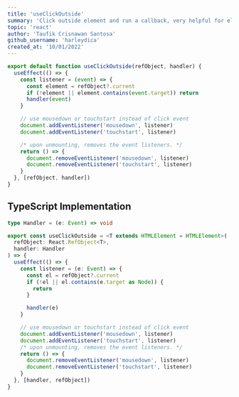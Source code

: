 ```yaml
---
title: 'useClickOutside'
summary: 'Click outside element and run a callback, very helpful for element like dropdown'
topic: 'react'
author: 'Taufik Crisnawan Santosa'
github_username: 'harleydica'
created_at: '10/01/2022'
---
```


```js
export default function useClickOutside(refObject, handler) {
  useEffect(() => {
    const listener = (event) => {
      const element = refObject?.current
      if (!element || element.contains(event.target)) return
      handler(event)
    }

    // use mousedown or touchstart instead of click event
    document.addEventListener('mousedown', listener)
    document.addEventListener('touchstart', listener)

    /* upon unmounting, removes the event listeners. */
    return () => {
      document.removeEventListener('mousedown', listener)
      document.removeEventListener('touchstart', listener)
    }
  }, [refObject, handler])
}
```

## TypeScript Implementation

```ts
type Handler = (e: Event) => void

export const useClickOutside = <T extends HTMLElement = HTMLElement>(
  refObject: React.RefObject<T>,
  handler: Handler
) => {
  useEffect(() => {
    const listener = (e: Event) => {
      const el = refObject?.current
      if (!el || el.contains(e.target as Node)) {
        return
      }

      handler(e)
    }

    // use mousedown or touchstart instead of click event
    document.addEventListener('mousedown', listener)
    document.addEventListener('touchstart', listener)
    /* upon unmounting, removes the event listeners. */
    return () => {
      document.removeEventListener('mousedown', listener)
      document.removeEventListener('touchstart', listener)
    }
  }, [handler, refObject])
}
```

